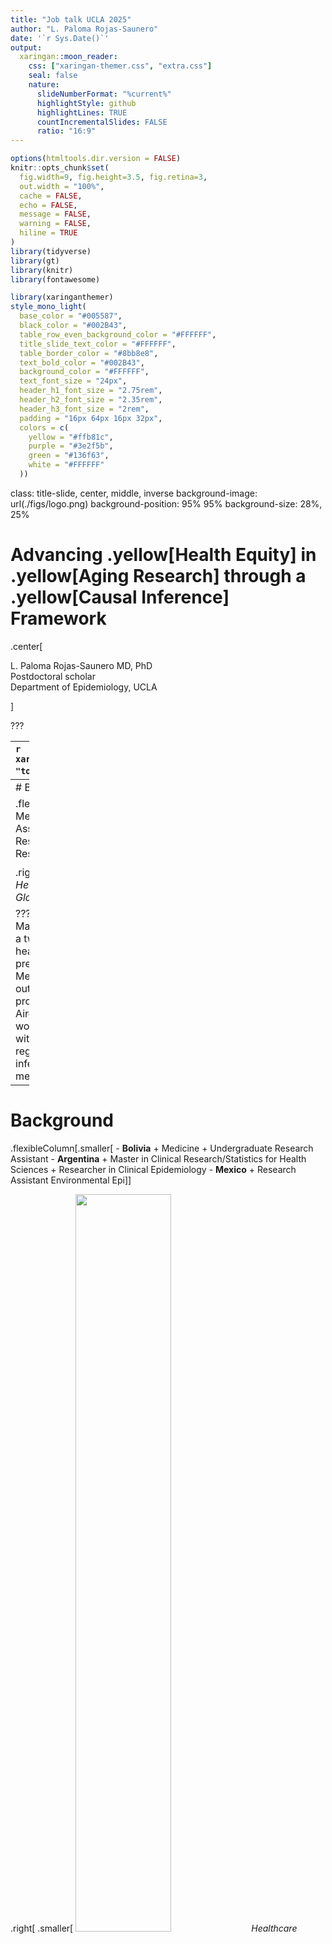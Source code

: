 ```yaml
---
title: "Job talk UCLA 2025"
author: "L. Paloma Rojas-Saunero"
date: '`r Sys.Date()`'
output:
  xaringan::moon_reader:
    css: ["xaringan-themer.css", "extra.css"]
    seal: false
    nature:
      slideNumberFormat: "%current%"
      highlightStyle: github
      highlightLines: TRUE
      countIncrementalSlides: FALSE
      ratio: "16:9"
---
```

```r
options(htmltools.dir.version = FALSE)
knitr::opts_chunk$set(
  fig.width=9, fig.height=3.5, fig.retina=3,
  out.width = "100%",
  cache = FALSE,
  echo = FALSE,
  message = FALSE, 
  warning = FALSE,
  hiline = TRUE
)
library(tidyverse)
library(gt)
library(knitr)
library(fontawesome)


```

```r
library(xaringanthemer)
style_mono_light(
  base_color = "#005587",
  black_color = "#002B43",
  table_row_even_background_color = "#FFFFFF",
  title_slide_text_color = "#FFFFFF",
  table_border_color = "#8bb8e8",
  text_bold_color = "#002B43",
  background_color = "#FFFFFF",
  text_font_size = "24px",
  header_h1_font_size = "2.75rem",
  header_h2_font_size = "2.35rem",
  header_h3_font_size = "2rem",
  padding = "16px 64px 16px 32px",
  colors = c(
    yellow = "#ffb81c",
    purple = "#3e2f5b",
    green = "#136f63",
    white = "#FFFFFF"
  ))

```

class: title-slide, center, middle, inverse
background-image: url(./figs/logo.png)
background-position: 95% 95%
background-size: 28%, 25%

# Advancing .yellow[Health Equity] in .yellow[Aging Research] through a .yellow[Causal Inference] Framework


.center[

L. Paloma Rojas-Saunero MD, PhD
<br>
Postdoctoral scholar
<br>
Department of Epidemiology, UCLA

]

???

---
```r
xaringanExtra::use_progress_bar("#ffb81c", "top", "0.25em")
```
# Background

.flexibleColumn[.smaller[
- **Bolivia**
  + Medicine
  + Undergraduate Research Assistant
]]


.right[
.smaller[
<img src=./figs/map_bolivia1.png width="55%"/>
_Healthcare Access and Quality Index, Lancet Global Health, 2022_
]]


???
I was born and raised in Bolivia, here in the heart of south america, where I earned my medical degree. This map, from The Lancet Global Health, shows healthcare access and quality index worlwide, and as you can see Bolivia is one of the most disadvantaged countries in the region. Experiencing these health inequities during my training fueled my passion for public health.

---
# Background

.flexibleColumn[.smaller[
- **Bolivia**
  + Medicine
  + Undergraduate Research Assistant
- **Argentina**
  + Master in Clinical Research/Statistics for Health Sciences
  + Researcher in Clinical Epidemiology
  ]]


.right[
.smaller[
<img src=./figs/mapa_arg.png width="55%"/>
_Healthcare Access and Quality Index, Lancet Global Health, 2022_
]]


???
I moved to Argentia, where I earned a Master’s in Clinical Research and completed a two-year graduate program in statistics for health sciences. During that time I worked predominantly in clinical research in Internal Medicine, Critical Care and Liver Transplant outcomes. 
I taught biostatistics in a master program, and founded R-Ladies Buenos Aires, a chapter to teach programing to women and gender minorities. After working with electronic health records and clinical registries, I knew I needed to train in causal inference methods to translata data into meaningful research.


---
# Background

.flexibleColumn[.smaller[
- **Bolivia**
  + Medicine
  + Undergraduate Research Assistant
- **Argentina**
  + Master in Clinical Research/Statistics for Health Sciences
  + Researcher in Clinical Epidemiology
- **Mexico**
  + Research Assistant Environmental Epi
]]


.right[
.smaller[
<img src=./figs/mapa_mex.png width="55%"/>
_Healthcare Access and Quality Index, Lancet Global Health, 2022_
]]

???
While living in Argentina, I also worked as research assistant for the National Institute of Public Health, Cuernavaca Mexico, in a remote position for the Environmental Epi department.
My mentors encouraged me to pursuit a PhD in Epidemiology

---
# Background

.flexibleColumn[.smaller[
- **Bolivia**
  + Medicine
  + Undergraduate Research Assistant
- **Argentina**
  + Master in Clinical Research/Statistics for Health Sciences
  + Researcher in Clinical Epidemiology
- **Mexico**
  +  Research Assistant Environmental Epi
- **Netherlands**
  + PhD. in Epidemiology, Erasmus MC
- **United States**
  + Visiting Scholar CAUSALab
- **Germany**
  + Visiting Scholar, Leibniz Inst


]]


.right[
.smaller[
<img src=./figs/mapa_nl_extra.png width="55%"/>
_Healthcare Access and Quality Index, Lancet Global Health, 2022_
]]

???
I received my PhD in Epidemiology at Erasmus MC in Rotterdam Netherlands, my work was to extend causal inference methods in dementia research. During my PhD, I visited the CAUSALab at Harvard, TA’d an online course on Confounding by Dr. Miguel Hernán. I also spent at the Leibniz Institute in Germany. While I built strong collaborations with causal inference experts and launched a career in methods, I realized that I had drifted from my passion to understand health inequities, and I seeked a postdoc to learn about the field of social epi. 

---
# Background

.flexibleColumn[.smaller[
- **Bolivia**
  + Medicine
  + Undergraduate Research Assistant
- **Argentina**
  + Master in Clinical Research/Statistics for Health Sciences
  + Researcher in Clinical Epidemiology
- **Mexico**
  +  Research Assistant Environmental Epi
- **Netherlands**
  + PhD. in Epidemiology, Erasmus MC
- **United States**
  + Visiting Scholar CAUSALab
- **Germany**
  + Visiting Scholar, Leibniz Inst
- **United States**
  + Postdoctoral Scholar, FSPH, UCLA

]]


.right[
.smaller[
<img src=./figs/map_ucla.png width="55%"/>
_Healthcare Access and Quality Index, Lancet Global Health, 2022_
]]

???
Luckely, I found the ideal postdoc at UCLA, that could help me bridge causal inference methods with social epidemiology to study aging-related outcomes.

---
# Research Agenda

.pull-left[
.center[

![](figs/research_agenda.jpg)
]
]

--

.pull-right[
**Contributions to the field**

- Advances on estimands for research questions with competing events 

- Implementing a causal framework to study time-varying modifiable risk factors of dementia
  + Cardiovascular risk factors
  + Social and structural determinants of health

]

---
background-image: url(./figs/press1.PNG)
background-size: 60%

???
More generally, researchers have often found unexpected inverse associations between common risk factors—such as smoking, hypertension, and obesity—and dementia. An even more striking example is the well-documented inverse association between cancer and dementia.

Your epidemiologic instincts might be thinking of all the potential sources of bias that could explain these associations, while researchers are thinking of all the potential biological mechanisms that could explain these... 

---
background-image: url(./figs/chain.jpg)
background-size: 50%

???
I see this as a result of communication between and a lack of teaching resources on this area.
My ultimate goal is to bridge the gap between methods development and real world appliations, as you will see in the following work. 

---

class: center, middle, inverse

# Advances on estimands for research questions with competing events 

---
class: left, middle

## Considering Questions Before Methods in Dementia Research With Competing Events and Causal Goals 

.smaller[

  .left[**L. Paloma Rojas-Saunero**, Jessica G. Young, Vanessa Didelez, Arfan Ikram, Sonja A. Swanson]

  .left[_American Journal of Epidemiology_, 2023
  ]]

---
## Quitting smoking and 20-year dementia risk  

<br><br><br>

.center[

<img src=./figs/comp_events.JPG width="60%"/>

]

.footnote[**C**: Shared risk factors]

---

## Questions before methods

.pull-left[
**Total effect**

What is the risk of dementia at 20 years of follow-up had all individuals stopped smoking, compared to had all individuals continued smoking?

<img src=./figs/total_effect.JPG width="100%"/>

]

--

.pull-right[
**Controlled direct effect**

What is the risk of dementia at 20 years of follow-up had all individuals stopped smoking **and not died** during the study period, compared to had all individuals continued smoking **and not died** ?

<img src=./figs/direct_effect.JPG width="100%"/>

]

.footnote[**C**: Shared risk factors]

---
## Questions before methods

.pull-left[
**Total Effect**

What is the risk of dementia at 20 years of follow-up had all individuals stopped smoking, compared to had all individuals continued smoking?

<img src=./figs/total_effect.JPG width="100%"/>]


.pull-right[
**Controlled direct effect**

What is the risk of dementia at 20 years of follow-up had all individuals stopped smoking **and not died** during the study period, compared to had all individuals continued smoking **and not died** ?

<img src=./figs/direct_effect_cens.JPG width="100%"/>

]

.footnote[**C**: Shared risk factors]

---
background-image: url(./figs/rs_logo.jpg)
background-position: 95% 95%
background-size: 12%

## Quitting smoking on dementia risk at 20 years

.center[
<img src=./figs/smoke_aje.png width="70%"/>]

???
What we see is that had we asked a question about the CDE and use appropiate methods, we would see that smoking cessation prevents dementia risk.
Had we asked a question about the total effect, smoking cessation increases your risk of dementia, but again this is not bias, but rather the unbiased result for a question that does not satisfy our interest.

---

## Competing events in health equity aging research


.pull-left[.center[.bigger[Descriptive, predictive or causal contrasts comparing dementia risk between two groups (_disparity estimand_) will be impacted by differential mortality
]]]

.pull-right[
<br><br>
<img src=./figs/racism_dag.jpg width="100%"/>
]

.footnote[**Rojas-Saunero LP**, Glymour MM, Mayeda ER. Selection Bias in Health Research: Quantifying, Eliminating, or Exacerbating Health Disparities?. _Current Epidemiology Reports._ 2024]

---
## Extensions of this work

.center[
<img src=./figs/cancer_dementia1.jpg width="90%"/>
]

???
Introducing different estimands for competing events has helped me demonstrate that when we prioritize the research question and let it guide the methods, the inverse association between cancer and dementia disappears. 
Recent work by Dr. Gina Nam, outstanding PhD candidates from the epi department, replicated this analysis on a much larger and diverse sample using code that I had written, showing similar results, further breaking this pattern in the literature.

---
## Extensions of this work

.center[
<img src=./figs/cancer_dementia2.jpg width="90%"/>
]

---
## Teaching materials

.center[
<img src=./figs/competing_events_papers.jpg width="70%"/>
]

---
## Related work

.small[
- **Rojas-Saunero LP**, van der Willik KD, Schagen SB, Ikram MA, Swanson SA. Towards a clearer causal question underlying the association between cancer and dementia. _Epidemiology._ 2024.

- **Rojas-Saunero, L.P.**, Glymour, M.M. & Mayeda, E.R. Selection Bias in Health Research: Quantifying, Eliminating, or Exacerbating Health Disparities?. _Current Epidemiology Reports._ 2024.

- **Rojas-Saunero LP**, Patino CM, Ferreira JC. Intercurrent events in clinical research: the norm, not the exception. _Jornal Brasileiro de Pneumologia._ 2022.

- **Rojas-Saunero LP**, Ikesu R, Hayes-Larson E, Fong J, Chen R, Posis AIB, Whitmer RA, Gilsanz P, Glymour MM, Mayeda ER. Social isolation and functional limitation over 6 years of follow-up in a diverse cohort in Northern California: Kaiser Healthy Aging and Diverse Life Experiences (KHANDLE) Study. _In preparation._

- **Rojas-Saunero LP**, Wu Y, Gee GC, Brookmeyer R, Posis AIB, Whitmer RA, Gilsanz P, Mayeda ER. Sex/gender differences in the risk of dementia for Asian American ethnic subgroups and non-Latino White older adults in California. _In preparation._

]

---
class: center, middle, inverse

# Implementing a causal framework to study time-varying modifiable risk factors of dementia
---

class: left, middle

## Effect of Incident Stroke on Dementia Risk Over 10 Years in a Cohort of Asian American and Non-Latino White Older Adults in California

.small[

  .left[ **L. Paloma Rojas-Saunero**, Yixuan Zhou, Eleanor Hayes-Larson, Yingyan Wu, Taylor Mobley, Roch Nianogo, Holly Elser, Gilbert C. Gee, Ron Brookmeyer, Rachel Whitmer, Paola Gilsanz, and Elizabeth Rose Mayeda ]

  .left[_Neurology_, In press]

]
???
Stroke can precipitate pathological changes in the neurovascular unitleading to loss of structural and functional connectivity that could increase dementia risk.
Previous work had major methodological limitations, including how to account for the fact that stroke increases mortality, which competes with dementia.
Studies on this topic have very selected samples with minimal (if any)representation of the Asian American population.

---

## Motivation

- Stroke can trigger pathological changes in the neurovascular unit, disrupting structural and functional connectivity and increasing dementia risk

--

- Existing studies have highly selected samples with little to no representation of Asian Americans

--

- Prior research has major methodological limitations

---
## Research question

- .bigger[What is the direct effect of incident stroke in the 10-year-risk of dementia across different Asian American ethnicities and White populations, had we eliminated death?]

--

- .bigger[What is the total effect of incident stroke in the 10-year-risk of dementia  across different Asian American ethnicities and White populations?]

---
background-image: url(./figs/kaiser_logo.png)
background-position: 95% 95%
background-size: 20%

## Study population & Design

- Asian American and White members of Kaiser Permanente Northern California who participated in health surveys.

  + With no history of stroke
  + With no history of dementia
  + From 60 to 89 years old

--

- Study Design

  + Exposure: Incident stroke in EHR (ischemic stroke, hemorrhagic stroke)
  + Outcome: Incident dementia diagnosis in EHR
  + Time zero/Baseline: Time of survey
  + End of follow-up: Dementia diagnosis, death, or age 90

---
## Covariates

.pull-left[
**Time-fixed covariates**
- Baseline age
- Sex/gender
- Nativity status
- Educational attainment
- Health status
- Smoking status
]

.pull-right[

**Time-varying covariates**
- Systolic blood pressure (median value/year)
- BMI (median value/year)
- Cholesterol (median value/year)
- Incident comorbidities
  + Diabetes
  + Hypertension
  + Myocardial infarction
  + Congestive heart failure
  + Cancer]

--

**Time-updated inverse probability weights for stroke (IPTW):** so that those who have a stroke and those who don't are comparable at every time-point before stroke.


---
### Controlled direct effect of stroke on dementia

- **Had we had eliminated death** 

--

- Assumptions:
  + No unmeasured confounding
  + Loss to follow up is not informative
  + Dementia and death are statistically independent conditional on covariates
  + No measurement error

--

- **Inverse probability weights for death over follow-up (IPCW):** to make participants who remain alive after stroke comparable to the no-stroke group over follow-up.

--

- Estimate cumulative incidence of dementia using weighted Kaplan-Meier estimator (IPTW*IPCW)

--

- Calculate risk differences relating incident stroke and dementia at 10 years

---
### Controlled direct effect of stroke on dementia risk

.center[<img src=./figs/stroke_rd_cde.png width="90%"/>]

---
### Total effect of stroke on dementia risk

- **Allowing for the impact of stroke on mortality**

--

- Assumptions:
  + No unmeasured confounding
  + Loss to follow up is not informative
  + No measurement error

--

- Estimate cumulative incidence of dementia using weighted Aalen-Johansen estimator (IPTW)

--

- Calculate risk differences relating incident stroke and dementia at 10 years

---
### Total effect of stroke on dementia risk

.center[<img src=./figs/stroke_rd_total.png width="90%"/>]

???
However, if we would have targeted a total effect, including the indirect path that stroke increases mortality, all effects shift towards or below the null. This reiterates how different ways to account for death as a competing event can lead to very different results. 

Now on all analysis, we are assuming that there is no measurement error, but we can expect that those who have had a stroke had a strick screening of cognitive impairment. And  among those who don't have stroke, their is potential underdiagnosis of dementia. To understand how this bias could impact our results we did a QBA.

---
### Weighted cumulative incidence curves for Filipino participants

.center[<img src=./figs/stroke_survival_curves.png width="85%"/>]

---
### Quantitative bias analysis for differential dementia diagnosis

.left-column[

We set the sensitivity of dementia diagnosis in the stroke arm to 0.99 and considered a range of sensitivity values in the no-stroke arm, from 0.50 (worst case scenario) to 0.90. 

]

.right-column[ <img src=./figs/qba_RR_5yrcases.png width="100%"/> ]

---
## Related work

.smaller[
**Target trial emulation for time-varying interventions on dementia & stroke risk**
- **Rojas-Saunero LP**, Hughes TM, Mayeda ER, Pescador Jimenez M. Racial and ethnic differences in the risk of dementia diagnosis under hypothetical blood‐pressure‐lowering interventions: The Multi-Ethnic Study of Atherosclerosis. _Alzheimer's & Dementia Journal._ 2024.
- **Rojas-Saunero LP**, Hilal S, Murray EJ, Logan RW, Ikram MA, Swanson SA. Hypothetical blood-pressure-lowering interventions and risk of stroke and dementia. _European Journal of Epidemiology._ 2021.
- Caniglia EC, **Rojas-Saunero LP**, Hilal S, Licher S, Logan R, Stricker B, Ikram MA, Swanson SA. Emulating a target trial of statin use and risk of dementia using cohort data. _Neurology._ 2020. ]

--

.smaller[
**Target trial emulation for social determinants of health**
- **Rojas-Saunero LP**, Labrecque JA, Swanson SA. Invited Commentary: Conducting and Emulating Trials to Study Effects of Social Interventions. _American Journal of Epidemiology._ 2022.
- **Rojas-Saunero LP**, Mobley T, Zhou J, Shearston J, Rudolph K, Manly J, Gee GC, Robin-Thomas C, Casey J, Mayeda EL. Racialized residential segregation in 1940 and later-life memory decline in a nationally representative cohort of Black and White US older adults. In preparation.
]

--

.smaller[
**Target trial emulation in critical care**
- Urner M, Jüni P, **Rojas-Saunero LP**, Hansen B, Brochard LJ, Ferguson ND, Fan E. Limiting Dynamic Driving Pressure in Patients Requiring Mechanical Ventilation. _Critical Care Medicine._ 2023.
]

---

class: left, middle, inverse

## Future Directions

---
## Occupational determinants of brain & cognitive health

--

.pull-left[
<img src=./figs/boss1.JPG width="80%"/>
]

---
## Occupational determinants of brain & cognitive health

.pull-left[
<img src=./figs/boss2.JPG width="80%"/>
]

--

.pull-right[

- These mechanisms are a downstream of working discriminatory practices and regulations

- We need to study how these impact understudied populations such the Latino/a/e/x community 

- To disentangle these mechanisms we need causal inference methods!]


---
## Occupational determinants of brain & cognitive health

.pull-left[
.center[

<img src=./figs/k99_framework.jpg width="85%"/>
]

]

--

.pull-right[
.center[<br><br>
<img src=./figs/occupational_logos.jpg width="100%"/>
<br>
]
]

---
## .left[Future directions: methodological innovations]

.pull-left[

Extending the estimands framework for repeated measures of a continuous outcome

<img src=./figs/contrasts_estimands.png width="90%"/>
<br>.smaller[_In preparation_]
]


--

.pull-right[
Quantify and prevent bias from survival into the study in cohorts of older adults using simulations and synthetic data

<img src=./figs/stensrud.jpg width="80%"/>]



---
## .left[Future directions: methodological innovations]

.pull-left[

.bigger[
Use simulations to understand the sources that drive effect heterogeneity
]
]
--

.pull-left[

.center[<img src=./figs/chain_fixed2.jpg width="90%"/>

]]

---
## Mentors, students and collaborators

.container[
.left-column2[
.smaller[
- Elizabeth Rose Mayeda, UCLA (_Postdoc Mentor_)  
- Sonja A. Swanson, Pitt (_PhD Mentor_)  
- Alexander Ivan Posis, UC Davis  
- Charles DeCarli, UC Davis  
- Courtney S. Thomas Tobin, UCLA  
- Dan Mungas, UC Davis  
- Eleanor Hayes-Larson, USC  
- Eleanor Murray, BU  
- Ellen Caniglia, Penn  
- Gilbert C. Gee, UCLA  
- Hector Gonzalez, UCSD  
- Hirám Beltrán Sánchez, UCLA  
- Jian Li, UCLA  
- Jessica G. Young, HSPH  
- Joan Casey, UWashington  
- Joey Fong, UCLA  
- Lan Wen, U. Waterloo  
- Laura Acion, Metadocencia  
]]

.middle-column2[
.smaller[
- M. Martha Tellez Rojo, INSP  
- Marcia Pescador Jimenez, BU  
- Maria M. Glymour, BU  
- Mirella Díaz-Santos, UCLA  
- Paola Gilsanz, KPNC  
- Rachel Whitmer, UC Davis  
- Roch A. Nianogo, UCLA  
- Ron Brookmeyer, UCLA  
- Ruijia Chen, BU  
- Vanessa Didelez, Leibniz Inst.  

**Students**
- Jose Luis Villca, UMSS,
- Cecilia Curvale, Hosp. El Cruce
- Gina Nam, UCLA
- Kelly Guo, EMC
- Ryo Ikesu, UCLA  
- Taylor Mobley, UCLA  
- Yixuan Zhou, UCLA  
- Yingyan Wu, UCLA  
]]

.right-column2[
.smaller[
**Research Groups**
- Mayeda Research Group
- Practical Causal Inference Lab
- FSPH Rooted Academy
- MELODEM
- Equity for Latinx-Hispanic Healthy Aging (ELHA) Lab
- California Center for Population Research

**Grant Support**
- USC/UCLA Center on Biodemography and Population Health (PI)
- NIA R01AG074359 (Mayeda)
- NIA R01AG0603969 (Mayeda)
- NIA R01AG052132 (Mayeda)


]]]


---
class: left, middle, inverse

# .yellow[Thank You, Gracias!]


.left[
lp.rojassaunero@ucla.edu

]


